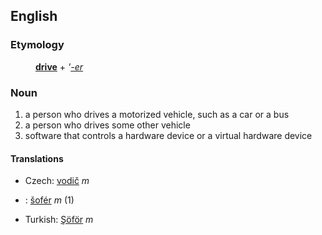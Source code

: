 ==English==
===Etymology===
:'''[[drive]]''' + '''[[-er]]''
===Noun===
# a person who drives a motorized vehicle, such as a car or a bus
# a person who drives some other vehicle
# software that controls a hardware device or a virtual hardware device
====Translations====
*Czech: [[vodič]] ''m''
*{{sk}}: [[šofér#Slovak|šofér]] ''m'' (1)
*Turkish: [[Şöför]] ''m''